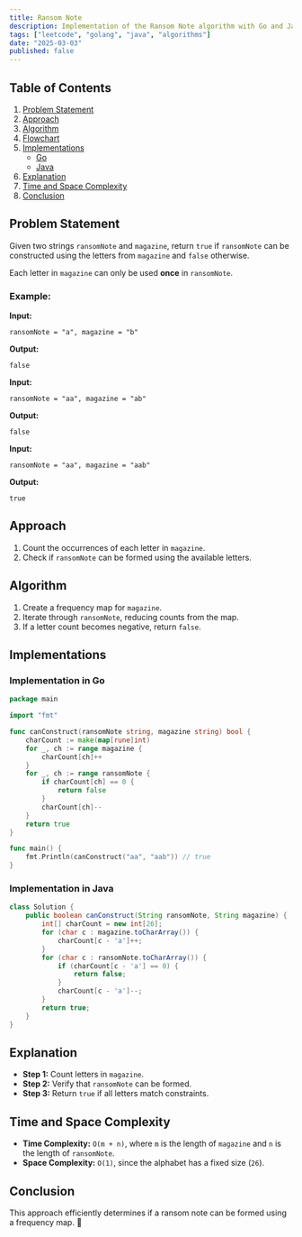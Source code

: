 ```yaml
---
title: Ransom Note
description: Implementation of the Ransom Note algorithm with Go and Java.
tags: ["leetcode", "golang", "java", "algorithms"]
date: "2025-03-03"
published: false
---
```


## Table of Contents

1. [Problem Statement](#problem-statement)
2. [Approach](#approach)
3. [Algorithm](#algorithm)
4. [Flowchart](#flowchart)
5. [Implementations](#implementations)
   - [Go](#implementation-in-go)
   - [Java](#implementation-in-java)
6. [Explanation](#explanation)
7. [Time and Space Complexity](#time-and-space-complexity)
8. [Conclusion](#conclusion)

## Problem Statement

Given two strings `ransomNote` and `magazine`, return `true` if `ransomNote` can be constructed using the letters from `magazine` and `false` otherwise.

Each letter in `magazine` can only be used **once** in `ransomNote`.

### Example:

**Input:**
```
ransomNote = "a", magazine = "b"
```
**Output:**
```
false
```

**Input:**
```
ransomNote = "aa", magazine = "ab"
```
**Output:**
```
false
```

**Input:**
```
ransomNote = "aa", magazine = "aab"
```
**Output:**
```
true
```

## Approach

1. Count the occurrences of each letter in `magazine`.
2. Check if `ransomNote` can be formed using the available letters.

## Algorithm

1. Create a frequency map for `magazine`.
2. Iterate through `ransomNote`, reducing counts from the map.
3. If a letter count becomes negative, return `false`.

## Implementations

### Implementation in Go

```go
package main

import "fmt"

func canConstruct(ransomNote string, magazine string) bool {
    charCount := make(map[rune]int)
    for _, ch := range magazine {
        charCount[ch]++
    }
    for _, ch := range ransomNote {
        if charCount[ch] == 0 {
            return false
        }
        charCount[ch]--
    }
    return true
}

func main() {
    fmt.Println(canConstruct("aa", "aab")) // true
}
```

### Implementation in Java

```java
class Solution {
    public boolean canConstruct(String ransomNote, String magazine) {
        int[] charCount = new int[26];
        for (char c : magazine.toCharArray()) {
            charCount[c - 'a']++;
        }
        for (char c : ransomNote.toCharArray()) {
            if (charCount[c - 'a'] == 0) {
                return false;
            }
            charCount[c - 'a']--;
        }
        return true;
    }
}
```

## Explanation

- **Step 1:** Count letters in `magazine`.
- **Step 2:** Verify that `ransomNote` can be formed.
- **Step 3:** Return `true` if all letters match constraints.

## Time and Space Complexity

- **Time Complexity:** `O(m + n)`, where `m` is the length of `magazine` and `n` is the length of `ransomNote`.
- **Space Complexity:** `O(1)`, since the alphabet has a fixed size (`26`).

## Conclusion

This approach efficiently determines if a ransom note can be formed using a frequency map. 🚀

